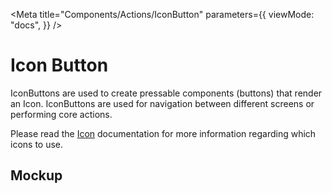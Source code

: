
<Meta
  title="Components/Actions/IconButton"
  parameters={{
    viewMode: "docs",
  }}
/>

# Icon Button

IconButtons are used to create pressable components (buttons) that render an
Icon. IconButtons are used for navigation between different screens or
performing core actions.

Please read the [Icon](../?path=/docs/components-images-and-icons-icon--docs)
documentation for more information regarding which icons to use.

## Mockup

<Figma
  collapsable
  url="https://www.figma.com/file/avvgu5SkbBvS8lGVePBsqO/%F0%9F%92%99-Product%2FMobile?node-id=15033%3A12444"
/>

